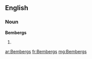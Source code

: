 ==English==

===Noun===
'''Bembergs'''

# {{plural of|Bemberg}}

[[ar:Bembergs]]
[[fr:Bembergs]]
[[mg:Bembergs]]